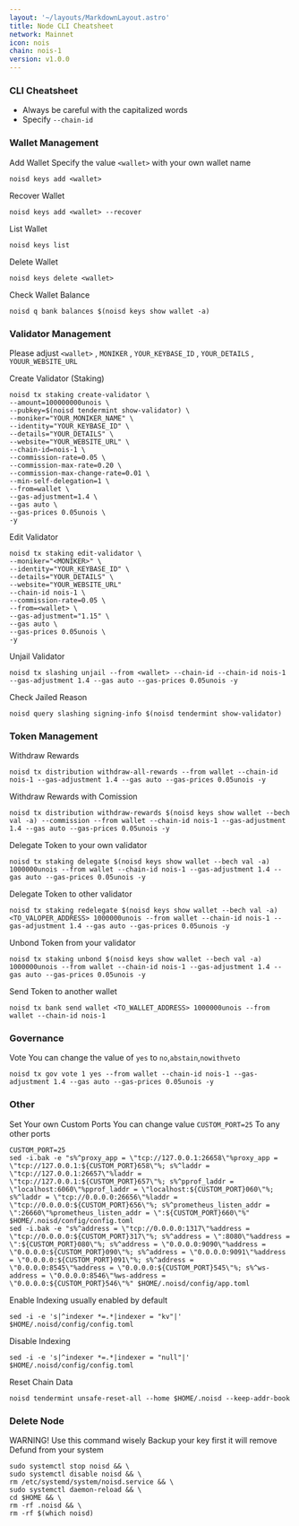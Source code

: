 ```yaml
---
layout: '~/layouts/MarkdownLayout.astro'
title: Node CLI Cheatsheet
network: Mainnet
icon: nois
chain: nois-1
version: v1.0.0
---
```


### CLI Cheatsheet

- Always be careful with the capitalized words
- Specify `--chain-id`

### Wallet Management

Add Wallet
Specify the value `<wallet>` with your own wallet name

```
noisd keys add <wallet>
```

Recover Wallet
```
noisd keys add <wallet> --recover
```

List Wallet
```
noisd keys list
```

Delete Wallet
```
noisd keys delete <wallet>
```

Check Wallet Balance
```
noisd q bank balances $(noisd keys show wallet -a)
```

### Validator Management

Please adjust `<wallet>` , `MONIKER` , `YOUR_KEYBASE_ID` , `YOUR_DETAILS` , `YOUUR_WEBSITE_URL`

Create Validator (Staking)
```
noisd tx staking create-validator \
--amount=100000000unois \
--pubkey=$(noisd tendermint show-validator) \
--moniker="YOUR_MONIKER_NAME" \
--identity="YOUR_KEYBASE_ID" \
--details="YOUR_DETAILS" \
--website="YOUR_WEBSITE_URL" \
--chain-id=nois-1 \
--commission-rate=0.05 \
--commission-max-rate=0.20 \
--commission-max-change-rate=0.01 \
--min-self-delegation=1 \
--from=wallet \
--gas-adjustment=1.4 \
--gas auto \
--gas-prices 0.05unois \
-y
```

Edit Validator
```
noisd tx staking edit-validator \
--moniker="<MONIKER>" \
--identity="YOUR_KEYBASE_ID" \
--details="YOUR_DETAILS" \
--website="YOUR_WEBSITE_URL"
--chain-id nois-1 \
--commission-rate=0.05 \
--from=<wallet> \
--gas-adjustment="1.15" \
--gas auto \
--gas-prices 0.05unois \
-y
```


Unjail Validator
```
noisd tx slashing unjail --from <wallet> --chain-id --chain-id nois-1 --gas-adjustment 1.4 --gas auto --gas-prices 0.05unois -y
```

Check Jailed Reason
```
noisd query slashing signing-info $(noisd tendermint show-validator)
```

### Token Management

Withdraw Rewards
```
noisd tx distribution withdraw-all-rewards --from wallet --chain-id nois-1 --gas-adjustment 1.4 --gas auto --gas-prices 0.05unois -y
```

Withdraw Rewards with Comission
```
noisd tx distribution withdraw-rewards $(noisd keys show wallet --bech val -a) --commission --from wallet --chain-id nois-1 --gas-adjustment 1.4 --gas auto --gas-prices 0.05unois -y
```

Delegate Token to your own validator
```
noisd tx staking delegate $(noisd keys show wallet --bech val -a) 1000000unois --from wallet --chain-id nois-1 --gas-adjustment 1.4 --gas auto --gas-prices 0.05unois -y
```

Delegate Token to other validator
```
noisd tx staking redelegate $(noisd keys show wallet --bech val -a) <TO_VALOPER_ADDRESS> 1000000unois --from wallet --chain-id nois-1 --gas-adjustment 1.4 --gas auto --gas-prices 0.05unois -y
```

Unbond Token from your validator
```
noisd tx staking unbond $(noisd keys show wallet --bech val -a) 1000000unois --from wallet --chain-id nois-1 --gas-adjustment 1.4 --gas auto --gas-prices 0.05unois -y
```

Send Token to another wallet
```
noisd tx bank send wallet <TO_WALLET_ADDRESS> 1000000unois --from wallet --chain-id nois-1
```

### Governance 

Vote
You can change the value of `yes` to `no`,`abstain`,`nowithveto`

```
noisd tx gov vote 1 yes --from wallet --chain-id nois-1 --gas-adjustment 1.4 --gas auto --gas-prices 0.05unois -y
```

### Other

Set Your own Custom Ports
You can change value `CUSTOM_PORT=25` To any other ports
```
CUSTOM_PORT=25
sed -i.bak -e "s%^proxy_app = \"tcp://127.0.0.1:26658\"%proxy_app = \"tcp://127.0.0.1:${CUSTOM_PORT}658\"%; s%^laddr = \"tcp://127.0.0.1:26657\"%laddr = \"tcp://127.0.0.1:${CUSTOM_PORT}657\"%; s%^pprof_laddr = \"localhost:6060\"%pprof_laddr = \"localhost:${CUSTOM_PORT}060\"%; s%^laddr = \"tcp://0.0.0.0:26656\"%laddr = \"tcp://0.0.0.0:${CUSTOM_PORT}656\"%; s%^prometheus_listen_addr = \":26660\"%prometheus_listen_addr = \":${CUSTOM_PORT}660\"%" $HOME/.noisd/config/config.toml
sed -i.bak -e "s%^address = \"tcp://0.0.0.0:1317\"%address = \"tcp://0.0.0.0:${CUSTOM_PORT}317\"%; s%^address = \":8080\"%address = \":${CUSTOM_PORT}080\"%; s%^address = \"0.0.0.0:9090\"%address = \"0.0.0.0:${CUSTOM_PORT}090\"%; s%^address = \"0.0.0.0:9091\"%address = \"0.0.0.0:${CUSTOM_PORT}091\"%; s%^address = \"0.0.0.0:8545\"%address = \"0.0.0.0:${CUSTOM_PORT}545\"%; s%^ws-address = \"0.0.0.0:8546\"%ws-address = \"0.0.0.0:${CUSTOM_PORT}546\"%" $HOME/.noisd/config/app.toml
```

Enable Indexing usually enabled by default
```
sed -i -e 's|^indexer *=.*|indexer = "kv"|' $HOME/.noisd/config/config.toml
```

Disable Indexing
```
sed -i -e 's|^indexer *=.*|indexer = "null"|' $HOME/.noisd/config/config.toml
```

Reset Chain Data
```
noisd tendermint unsafe-reset-all --home $HOME/.noisd --keep-addr-book
```

### Delete Node

WARNING! Use this command wisely 
Backup your key first it will remove Defund from your system

```
sudo systemctl stop noisd && \
sudo systemctl disable noisd && \
rm /etc/systemd/system/noisd.service && \
sudo systemctl daemon-reload && \
cd $HOME && \
rm -rf .noisd && \
rm -rf $(which noisd)
```

